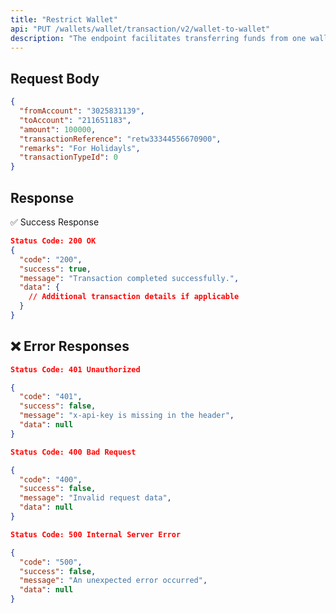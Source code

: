 ```yaml
---
title: "Restrict Wallet"
api: "PUT /wallets/wallet/transaction/v2/wallet-to-wallet"
description: "The endpoint facilitates transferring funds from one wallet to another."
---
```



## Request Body
 
```json
{
  "fromAccount": "3025831139",
  "toAccount": "211651183",
  "amount": 100000,
  "transactionReference": "retw33344556670900",
  "remarks": "For Holidayls",
  "transactionTypeId": 0
}
```

## Response

✅ Success Response

```json
Status Code: 200 OK
{
  "code": "200",
  "success": true,
  "message": "Transaction completed successfully.",
  "data": {
    // Additional transaction details if applicable
  }
}
```

## ❌ Error Responses

```json
Status Code: 401 Unauthorized

{
  "code": "401",
  "success": false,
  "message": "x-api-key is missing in the header",
  "data": null
}

Status Code: 400 Bad Request

{
  "code": "400",
  "success": false,
  "message": "Invalid request data",
  "data": null
}

Status Code: 500 Internal Server Error

{
  "code": "500",
  "success": false,
  "message": "An unexpected error occurred",
  "data": null
}
```
